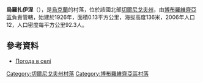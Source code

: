 {{coord|50|45|33|N|31|29|57|E|scale:100000|display=title}}

'''烏羅扎伊涅'''（{{lang-uk|Урожайне}}），是[[烏克蘭|烏克蘭]]的村落，位於該國北部[[切爾尼戈夫州|切爾尼戈夫州]]，由[[博布羅維齊亞區|博布羅維齊亞區]]負責管轄，始建於1926年，面積0.13平方公里，海拔高度136米，2006年人口12，人口密度每平方公里92.3人。

==參考資料==
*[http://weather.in.ua/ua/chernigovskaja/26934 Погода в селі ] {{Wayback|url=http://weather.in.ua/ua/chernigovskaja/26934 |date=20111220101712 }}

[[Category:切爾尼戈夫州村落|Category:切爾尼戈夫州村落]]
[[Category:博布羅維齊亞區村落|Category:博布羅維齊亞區村落]]


{{Chernihiv-geo-stub}}
